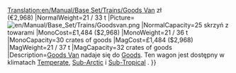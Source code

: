 [[Translation:en/Manual/Base Set/Trains/Goods Van]]
{{pl/Manual/Base Set/Trains/Wagony|Name=Wagon towarowy
|NormalCost={{#expr:1484*6}} zł<br>(€2,968)
|NormalWeight=21 / 33 t
|Picture=[[File:en/Manual/Base Set/Trains/Goodsvan.png]]
|NormalCapacity=25 skrzyń z towarami
|MonoCost=£1,484 ($2,968)
|MonoWeight=21 / 36 t
|MonoCapacity=30 crates of goods
|MagCost=£1,484 ($2,968)
|MagWeight=21 / 37 t
|MagCapacity=32 crates of goods
|Description=[[pl/Manual/Base Set/Trains/Wagon towarowy|Goods Van]] nadaje się do [[pl/Manual/Base Set/Cargos/Towary|Goods]]. Ten wagon jest dostępny w klimatach [[pl/Manual/Klimat#umiarkowany | Temperate]], [[pl/Manual/Klimat#arktyczny | Sub-Arctic]] i [[pl/Manual/Klimat#tropikalny | Sub-Tropical]] .
}}